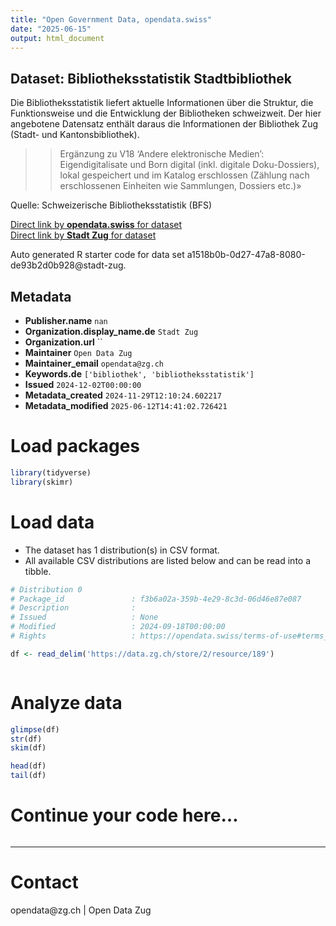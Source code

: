 ```yaml
---
title: "Open Government Data, opendata.swiss"
date: "2025-06-15"
output: html_document
---
```


## Dataset: Bibliotheksstatistik Stadtbibliothek

Die Bibliotheksstatistik liefert aktuelle Informationen über die Struktur, die Funktionsweise und die Entwicklung der Bibliotheken schweizweit.
Der hier angebotene Datensatz enthält daraus die Informationen der Bibliothek Zug (Stadt- und Kantonsbibliothek).

>> Ergänzung zu V18 'Andere elektronische Medien':
Eigendigitalisate und Born digital (inkl. digitale Doku-Dossiers), lokal gespeichert und im Katalog erschlossen (Zählung nach erschlossenen Einheiten wie Sammlungen, Dossiers etc.)»

Quelle: Schweizerische Bibliotheksstatistik (BFS)

[Direct link by **opendata.swiss** for dataset](https://opendata.swiss/de/dataset/bibliotheksstatistik-stadtbibliothek)<br>
[Direct link by **Stadt Zug** for dataset](https://www.bibliothekzug.ch/)

Auto generated R starter code for data set a1518b0b-0d27-47a8-8080-de93b2d0b928@stadt-zug.

## Metadata

- **Publisher.name** `nan`
- **Organization.display_name.de** `Stadt Zug`
- **Organization.url** ``
- **Maintainer** `Open Data Zug`
- **Maintainer_email** `opendata@zg.ch`
- **Keywords.de** `['bibliothek', 'bibliotheksstatistik']`
- **Issued** `2024-12-02T00:00:00`
- **Metadata_created** `2024-11-29T12:10:24.602217`
- **Metadata_modified** `2025-06-12T14:41:02.726421`


# Load packages

```r

library(tidyverse)
library(skimr)

```

# Load data

-   The dataset has 1 distribution(s) in CSV format.
-   All available CSV distributions are listed below and can be read into a tibble.

```r

# Distribution 0
# Package_id               : f3b6a02a-359b-4e29-8c3d-06d46e87e087
# Description              : 
# Issued                   : None
# Modified                 : 2024-09-18T00:00:00
# Rights                   : https://opendata.swiss/terms-of-use#terms_by

df <- read_delim('https://data.zg.ch/store/2/resource/189')



```

# Analyze data

```r

glimpse(df)
str(df)
skim(df)

head(df)
tail(df)

```

# Continue your code here...

```r

```

------------------------------------------------------------------------

# Contact

opendata@zg.ch | Open Data Zug
